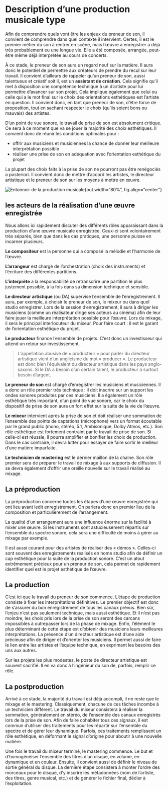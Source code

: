 
# Description d’une production musicale type

Afin de comprendre quels vont être les enjeux du preneur de son, il convient de comprendre dans quel contexte il intervient. Certes, il est le premier métier du son à rentrer en scène, mais l’œuvre à enregistrer a déjà très probablement eu une longue vie. Elle a été composée, arrangée, peut-être même déjà interprétée au cours de concerts.

À ce stade, le preneur de son aura un regard neuf sur la matière. Il aura donc le potentiel de permettre aux créateurs de prendre du recul sur leur travail. Il convient d’ailleurs de rappeler qu’un preneur de son, aussi talentueux et créatif soit il, est un **assistant de création**. Cela signifie qu’il met à disposition une compétence technique à un d’artiste pour lui permettre d’avancer sur son projet. Cela implique également que celui ou celle qui a le mot final sur le choix des orientations esthétiques est l’artiste en question. Il convient donc, en tant que preneur de son, d’être force de proposition, tout en sachant respecter le choix (qu’ils soient bons ou mauvais) des artistes.

D’un point de vue sonore, le travail de prise de son est absolument critique. Ce sera à ce moment que va se jouer la majorité des choix esthétiques. Il convient donc de réunir les conditions optimales pour :

+ offrir aux musiciens et musiciennes la chance de donner leur meilleure interprétation possible
+ réaliser une prise de son en adéquation avec l’orientation esthétique du projet

La plupart des choix faits à la prise de son ne pourront pas être renégociés a posteriori. Il convient donc de mettre d’accord les artistes, le directeur artistique et le preneur de son sur les moyens à mettre en œuvre.

![Entonnoir de la production musicale](../_resources/diagrams/productionSonore.svg){out.width="80%", fig.align="center"}

## les acteurs de la réalisation d’une œuvre enregistrée

Nous allons ici rapidement discuter des différents rôles apparaissant dans la production d’une œuvre musicale enregistrée. Ceux-ci sont volontairement très séparés, bien que dans les cas pratiques, une personne puisse en incarner plusieurs.

**Le compositeur** est la personne qui a composé la mélodie et l’harmonie de l’œuvre.

**L’arrangeur** est chargé de l’orchestration (choix des instruments) et l’écriture des différentes partitions.

**L’interprète** a la responsabilité de retranscrire une partition le plus justement possible, à la fois dans sa dimension technique et sensible.

**Le directeur artistique** (ou DA) supervise l’ensemble de l’enregistrement. Il aura, par exemple, à choisir le preneur de son, le mixeur ou dans quel studio enregistrer. Lors de la session d’enregistrement, il aura à diriger les musiciens (comme un réalisateur dirige ses acteurs au cinéma) afin de leur faire jouer la meilleure interprétation possible pour l’œuvre. Lors du mixage, il sera le principal interlocuteur du mixeur. Pour faire court : il est le garant de l’orientation esthétique du projet.

**Le producteur** finance l’ensemble de projets. C’est donc un investisseur qui attend un retour sur investissement.

> L’appellation abusive de « producteur » pour parler du directeur artistique vient d’un anglicisme du mot « producer ». Le producteur est donc bien l’équivalent du directeur artistique dans les pays anglo-saxons. Si le DA a besoin d’un certain talent, le producteur a surtout besoin d’argent.

**Le preneur de son** est chargé d’enregistrer les musiciens et musiciennes. Il a donc un rôle premier très technique : il doit inscrire sur un support les ondes sonores produites par ces musiciens. Il a également un rôle esthétique très important, d’un point de vue sonore, car le choix du dispositif de prise de son aura un fort effet sur la suite de la vie de l’œuvre.

**Le mixeur** intervient après la prise de son et doit réaliser une sommation de l’ensemble des points de captations (microphone) vers un format écoutable par le grand public (mono, stéréo, 5.1, Ambisonique, Dolby Atmos, etc.). Son rôle esthétique est fortement contraint par le travail de prise de son. Si celle-ci est réussie, il pourra amplifier et bonifier les choix de production. Dans le cas contraire, il devra lutter pour essayer de faire sortir le meilleur d’une matière imparfaite.

**Le technicien de mastering** est le dernier maillon de la chaîne. Son rôle premier sera de préparer le travail de mixage à aux supports de diffusion. Il se devra également d’offrir une oreille nouvelle sur le travail réalisé au mixage. 

## La préproduction

La préproduction concerne toutes les étapes d’une œuvre enregistrée qui ont lieu avant ledit enregistrement. On parlera donc en premier lieu de la composition et particulièrement de l’arrangement.

La qualité d’un arrangement aura une influence énorme sur la facilité à mixer une œuvre. Si les instruments sont astucieusement répartis sur l’ensemble du spectre sonore, cela sera une difficulté de moins à gérer au mixage par exemple.

Il est aussi courant pour des artistes de réaliser des « démos ». Celles-ci sont souvent des enregistrements réalisés en home studio afin de définir un cap esthétique pour la suite de la production sonore. C’est un atout extrêmement précieux pour un preneur de son, cela permet de rapidement identifier quel est le projet esthétique de l’œuvre.

## La production

C’est ici que le travail du preneur de son commence. L’étape de production consiste à fixer les interprétations définitives. Le premier objectif est donc de s’assurer du bon enregistrement de tous les canaux prévus. Bien sûr, l’enjeu n’est pas seulement technique, mais aussi esthétique. Et il n’est pas moindre, les choix pris lors de la prise de son seront des carcans impossibles à outrepasser lors de la phase de mixage. Enfin, l’élément le plus déterminant de cette étape est d’obtenir des musiciens leurs meilleures interprétations. La présence d’un directeur artistique est d’une aide précieuse afin de diriger et d’orienter les musiciens. Il permet aussi de faire le lien entre les artistes et l’équipe technique, en exprimant les besoins des uns aux autres.

Sur les projets les plus modestes, le poste de directeur artistique est souvent sacrifié. Il en va donc à l’ingénieur du son de, parfois, remplir ce rôle. 

## La postproduction

Arrivé à ce stade, la majorité du travail est déjà accompli, il ne reste que le mixage et le mastering. Classiquement, chacune de ces tâches incombe à un technicien différent. Le travail du mixeur consistera à réaliser la sommation, généralement en stéréo, de l’ensemble des canaux enregistrés lors de la prise de son. Afin de faire cohabiter tous ces signaux, il est commun d’utiliser des traitements pour les répartir sur l’ensemble du spectre et de gérer leur dynamique. Parfois, ces traitements remplissent un rôle esthétique, en déformant le signal d’origine pour aboutir à une nouvelle matière.

Une fois le travail du mixeur terminé, le mastering commence. Le but et d’homogénéiser l’ensemble des titres d’un disque, en volume, en dynamique et en couleur. Ensuite, il convient aussi de définir le niveau de sortie général du disque. La dernière étape consistera à monter l’ordre des morceaux pour le disque, d’y inscrire les métadonnées (nom de l’artiste, des titres, genre musical, etc.) et de générer le fichier final, dédier à l’exploitation.

<!--
# Les questions fréquentes lors de l’apprentissage de la prise de son

Après quelques années à dispenser cette formation consacrée à la prise de son, l’auteur à déjà eu l’occasion de rencontrer un certain nombre de fois les mêmes questions et interrogations. Une grande partie de celles-ci trouveront leur réponse dans le reste de ce livre, cependant, une certaine catégorie est plus difficile à intégrer. Celle-ci concerne le matériel lié à la prise de son.

Ces questions expriment souvent, de manière implicite, un certain désarroi par rapport à la quantité astronomique de produits disponible. Ce désarroi n’est que plus grand lorsque de violentes campagnes marketings s’en mêlent.

Ce livre n’a pas pour vocation à faire la promotion de constructeurs ou de fabriquants d’équipements audio. Ainsi, ces derniers ne seront pas évoqués, et cela pour deux raisons :
— la grande majorité du contenu internet traitant de l’audio parle de matériel audio.
— le matériel n’est **jamais** la raison d’un rendu sonore médiocre. De la même manière qu’en aéronotique, un accident découle toujours d’une erreur humaine, une prise de son ratée découle forcément des erreurs du preneur de son.


Il convient ici de clairement définir ses besoins. Dans tous les cas, il ne sera pas compté l’achat d’un ordinateur, car la plupart des personnes possèdent un ordinateur suffisamment puissant pour enregistrer plusieurs pistes audio simultanément.

**Premier critères : combien d’entrées ?**

Si votre objectif n’est pas d’enregistrer plusieurs instruments à la fois, deux entrées microphones peuvent suffir à 90 % des cas d’usages.

Si vous êtes batteur, alors huits entrées peuvent être appréciables.

Si vous désirez monter une régie de prise de son, afin d’enregistrer plusieurs musiciens à la fois, alors 16 entrées semblent être un minimum requis.

-->